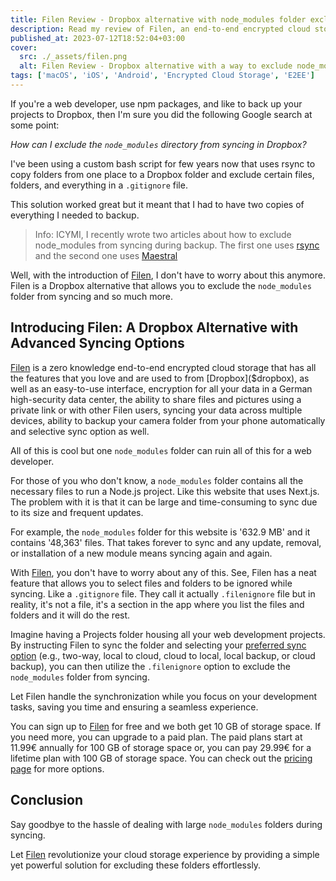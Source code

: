 ```yaml
---
title: Filen Review - Dropbox alternative with node_modules folder exclusion
description: Read my review of Filen, an end-to-end encrypted cloud storage solution that allows you to exclude node_modules folder from syncing and so much more.
published_at: 2023-07-12T18:52:04+03:00
cover:
  src: ./_assets/filen.png
  alt: Filen Review - Dropbox alternative with a way to exclude node_modules folder
tags: ['macOS', 'iOS', 'Android', 'Encrypted Cloud Storage', 'E2EE']
---
```


If you're a web developer, use npm packages, and like to back up your projects to Dropbox, then I'm sure you did the following Google search at some point:

_How can I exclude the `node_modules` directory from syncing in Dropbox?_

I've been using a custom bash script for few years now that uses rsync to copy folders from one place to a Dropbox folder and exclude certain files, folders, and everything in a `.gitignore` file.

This solution worked great but it meant that I had to have two copies of everything I needed to backup.

> Info: ICYMI, I recently wrote two articles about how to exclude node_modules from syncing during backup. The first one uses [rsync](/blog/sync-node-project-ignore-node-modules-rsync-bash-script) and the second one uses [Maestral](/blog/maestral-review-exclude-node-modules-dropbox-mignore-gitignore)

Well, with the introduction of [Filen]($filen), I don't have to worry about this anymore. Filen is a Dropbox alternative that allows you to exclude the `node_modules` folder from syncing and so much more.

## Introducing Filen: A Dropbox Alternative with Advanced Syncing Options

[Filen]($filen) is a zero knowledge end-to-end encrypted cloud storage that has all the features that you love and are used to from [Dropbox]($dropbox), as well as an easy-to-use interface, encryption for all your data in a German high-security data center, the ability to share files and pictures using a private link or with other Filen users, syncing your data across multiple devices, ability to backup your camera folder from your phone automatically and selective sync option as well.

All of this is cool but one `node_modules` folder can ruin all of this for a web developer.

For those of you who don't know, a `node_modules` folder contains all the necessary files to run a Node.js project. Like this website that uses Next.js. The problem with it is that it can be large and time-consuming to sync due to its size and frequent updates.

For example, the `node_modules` folder for this website is '632.9 MB' and it contains '48,363' files. That takes forever to sync and any update, removal, or installation of a new module means syncing again and again.

With [Filen]($filen), you don't have to worry about any of this. See, Filen has a neat feature that allows you to select files and folders to be ignored while syncing. Like a `.gitignore` file. They call it actually `.filenignore` file but in reality, it's not a file, it's a section in the app where you list the files and folders and it will do the rest.

Imagine having a Projects folder housing all your web development projects. By instructing Filen to sync the folder and selecting your [preferred sync option](https://filen.io/apps/desktop) (e.g., two-way, local to cloud, cloud to local, local backup, or cloud backup), you can then utilize the `.filenignore` option to exclude the `node_modules` folder from syncing.

Let Filen handle the synchronization while you focus on your development tasks, saving you time and ensuring a seamless experience.

You can sign up to [Filen]($filen) for free and we both get 10 GB of storage space. If you need more, you can upgrade to a paid plan. The paid plans start at 11.99€ annually for 100 GB of storage space or, you can pay 29.99€ for a lifetime plan with 100 GB of storage space. You can check out the [pricing page](https://filen.io/pricing) for more options.

## Conclusion

Say goodbye to the hassle of dealing with large `node_modules` folders during syncing.

Let [Filen]($filen) revolutionize your cloud storage experience by providing a simple yet powerful solution for excluding these folders effortlessly.
